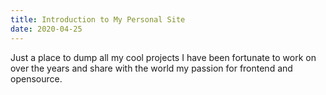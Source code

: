 ```yaml
---
title: Introduction to My Personal Site
date: 2020-04-25
---
```


Just a place to dump all my cool projects I have been fortunate to work on over the years and share with the world my passion for frontend and opensource.

